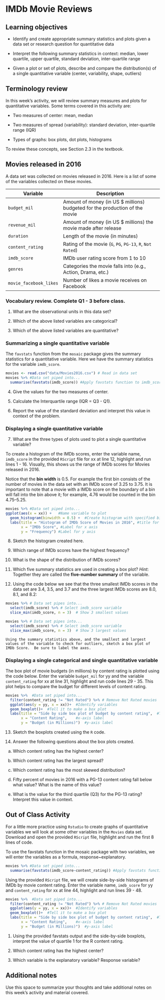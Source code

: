 # IMDb Movie Reviews

## Learning objectives

* Identify and create appropriate summary statistics and plots
  given a data set or research question for quantitative data

* Interpret the following summary statistics in context:
  median, lower quartile, upper quartile,
  standard deviation, inter-quartile range

* Given a plot or set of plots, describe and compare the distribution(s)
  of a single quantitative variable
  (center, variability, shape, outliers)

## Terminology review

In this week's activity, we will review summary measures and plots for quantitative variables.  Some terms covered in this activity are:

* Two measures of center: mean, median

* Two measures of spread (variability): standard deviation, inter-quartile range (IQR)

* Types of graphs: box plots, dot plots, histograms

To review these concepts, see Section 2.3 in the textbook.

## Movies released in 2016

A data set was collected on movies released in 2016.  Here is a list of some of the variables collected on these movies.

| **Variable** 	| **Description** |
|----	|-------------	|
| `budget_mil` | Amount of money (in US $ millions) budgeted for the production of the movie |
| `revenue_mil` | Amount of money (in US $ millions) the movie made after release|
| `duration` | Length of the movie (in minutes)|
| `content_rating` | Rating of the movie (`G`, `PG`, `PG-13`, `R`, `Not Rated`)|
| `imdb_score` | IMDb user rating score from 1 to 10 |
| `genres` | Categories the movie falls into (e.g., Action, Drama, etc.) |
| `movie_facebook_likes` | Number of likes a movie receives on Facebook |

\newpage

### Vocabulary review. Complete Q1 - 3 before class. {-}

1. What are the observational units in this data set?

\vspace{0.1in}

2. Which of the above listed variables are categorical?

\vspace{.5in}

3. Which of the above listed variables are quantitative?

\vspace{.5in}

### Summarizing a single quantitative variable {-}

The `favstats` function from the `mosaic` package gives the summary statistics for a quantitative variable. Here we have the summary statistics for the variable `imdb_score`.

```r
movies <- read.csv("data/Movies2016.csv") # Read in data set
movies %>% #Data set piped into...
  summarise(favstats(imdb_score)) #Apply favstats function to imdb_score
```

4. Give the values for the two measures of center.

\vspace{0.5in}

5. Calculate the Interquartile range (IQR = Q3 - Q1).

\vspace{0.5in}

6. Report the value of the standard deviation and interpret this value in context of the problem.
\vspace{1in}

### Displaying a single quantitative variable {-}

7. What are the three types of plots used to plot a single quantitative variable?

\newpage

To create a histogram of the IMDb scores, enter the variable name, `imdb_score` in the provided `RScript` file for xx at line 12, highlight and run lines 1 - 16.  Visually, this shows us the range of IMDb scores for Movies released in 2016.

Notice that the **bin width** is 0.5.  For example the first bin consists of the number of movies in the data set with an IMDb score of 3.25 to 3.75.  It is important to note that a movie with a IMDb score on the boundary of a bin will fall into the bin above it; for example, 4.76 would be counted in the bin 4.75--5.25.  

```r
movies %>% #Data set piped into...
ggplot(aes(x = xx)) +   #Name variable to plot
  geom_histogram(binwidth = 0.5) +  #Create histogram with specified binwidth
  labs(title = "Histogram of IMDb Score of Movies in 2016", #title for plot
       x = "IMDb Score", #Label for x axis
       y = "Frequency") #Label for y axis
```


8. Sketch the histogram created here.

\vspace{1in}

9. Which range of IMDb scores have the highest frequency?

\vspace{0.4in}

10. What is the shape of the distribution of IMDb scores?

\vspace{0.4in}

11. Which five summary statistics are used in creating a box plot? *Hint*: Together they are called the **five-number summary** of the variable.

\vspace{0.4in}

12. Using the code below we see that the three smallest IMDb scores in the data set are 3.4, 3.5, and 3.7 and the three largest IMDb scores are 8.0, 8.1, and 8.2:  

```r
movies %>% # Data set pipes into...
  select(imdb_score) %>% # Select imdb_score variable
  slice_min(imdb_score, n = 3)  # Show 3 smallest values
```

```r
movies %>% # Data set pipes into...
  select(imdb_score) %>% # Select imdb_score variable
  slice_max(imdb_score, n = 3)  # Show 3 largest values
```

    Using the summary statistics above, and the smallest and largest values of the variable to check for outliers, sketch a box plot of IMDb Score.  Be sure to label the axes.

\vspace{1.5in}

### Displaying a single categorical and single quantitative variable {-}

The box plot of movie budgets (in millions) by content rating is plotted using the code below.  Enter the variable `budget_mil` for yy and the variable `content_rating` for xx at line 31, highlight and run code lines 29 - 35. This plot helps to compare the budget for different levels of content rating.

```r
movies %>%  #Data set piped into...
  filter(content_rating != "Not Rated") %>% # Remove Not Rated movies
  ggplot(aes(y = yy, x = xx))+  #Identify variables
  geom_boxplot()+  #Tell it to make a box plot
  labs(title = "Side by side box plot of budget by content rating",  #Title
       x = "Content Rating",    #x-axis label
       y = "Budget (in Millions)")  #y-axis label
```

13. Sketch the boxplots created using the `R` code.

\vspace{1.5in}

\newpage

14. Answer the following questions about the box plots created.

   a. Which content rating has the highest center?
\vspace{0.2in}

   b. Which content rating has the largest spread?
\vspace{0.2in}

   c. Which content rating has the most skewed distribution?
\vspace{0.2in}

   d. Fifty percent of movies in 2016 with a PG-13 content rating fall below what value?  What is the name of this value?
\vspace{0.4in}

   e.  What is the value for the third quartile (Q3) for the PG-13 rating?  Interpret this value in context.
\vspace{.8in}

## Out of Class Activity
For a little more practice using `Rstudio` to create graphs of quantitative variables we will look at some other variables in the `Movies` data set.  Download and open the provided `RScript` file, highlight and run the first 8 lines of code.

To use the favstats function in the mosaic package with two variables, we will enter the variables as a formula, response~explanatory.

```r
movies %>% #Data set piped into...
  summarise(favstats(imdb_score~content_rating)) #Apply favstats function to imdb_score
```

Using the provided `RScript` file, we will create side-by-side histograms of IMDb by movie content rating. Enter the variable name, `imdb_score` for yy and `content_rating` for xx at line 44, highlight and run lines 39 - 48.

```r
movies %>%  #Data set piped into...
  filter(content_rating != "Not Rated") %>% # Remove Not Rated movies
  ggplot(aes(y = yy, x = xx))+  #Identify variables
  geom_boxplot()+  #Tell it to make a box plot
  labs(title = "Side by side box plot of budget by content rating",  #Title
       x = "Content Rating",    #x-axis label
       y = "Budget (in Millions)")  #y-axis label
```

1.  Using the provided favstats output and the side-by-side boxplots, interpret the value of quartile 1 for the R content rating.

\vspace{1in}

2. Which content rating has the highest center?

\vspace{0.2in}

3. Which variable is the explanatory variable? Response variable?

\vspace{0.5in}

## Additional notes

Use this space to summarize your thoughts and take additional notes on this week's activity and material covered.